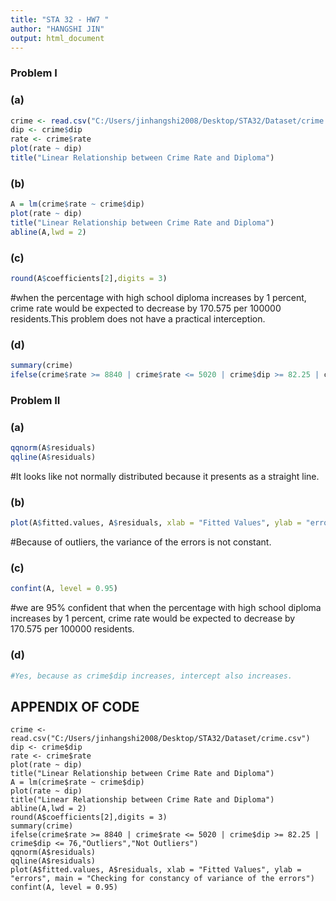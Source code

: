 ```yaml
---
title: "STA 32 - HW7 "
author: "HANGSHI JIN"
output: html_document
---
```

  
### Problem I
### (a)
```r
crime <- read.csv("C:/Users/jinhangshi2008/Desktop/STA32/Dataset/crime.csv")
dip <- crime$dip
rate <- crime$rate
plot(rate ~ dip)
title("Linear Relationship between Crime Rate and Diploma")
```

### (b)
```r
A = lm(crime$rate ~ crime$dip)
plot(rate ~ dip)
title("Linear Relationship between Crime Rate and Diploma")
abline(A,lwd = 2)
```

### (c)
```r
round(A$coefficients[2],digits = 3)
```
#when the percentage with high school diploma increases by 1 percent, crime rate would be expected to decrease by 170.575 per 100000 residents.This problem does not have a practical interception.

### (d)
```r
summary(crime)
ifelse(crime$rate >= 8840 | crime$rate <= 5020 | crime$dip >= 82.25 | crime$dip <= 76,"Outliers","Not Outliers")
```

### Problem II
### (a)
```r
qqnorm(A$residuals)
qqline(A$residuals)
```
#It looks like not normally distributed because it presents as a straight line.

### (b)
```r
plot(A$fitted.values, A$residuals, xlab = "Fitted Values", ylab = "errors", main = "Checking for constancy of variance of the errors")
```
#Because of outliers, the variance of the errors is not constant.

### (c)
```r
confint(A, level = 0.95)
```
#we are 95% confident that when the percentage with high school diploma increases by 1 percent, crime rate would be expected to decrease by 170.575 per 100000 residents.

### (d)
```r
#Yes, because as crime$dip increases, intercept also increases.
```

## APPENDIX OF CODE
```
crime <- read.csv("C:/Users/jinhangshi2008/Desktop/STA32/Dataset/crime.csv")
dip <- crime$dip
rate <- crime$rate
plot(rate ~ dip)
title("Linear Relationship between Crime Rate and Diploma")
A = lm(crime$rate ~ crime$dip)
plot(rate ~ dip)
title("Linear Relationship between Crime Rate and Diploma")
abline(A,lwd = 2)
round(A$coefficients[2],digits = 3)
summary(crime)
ifelse(crime$rate >= 8840 | crime$rate <= 5020 | crime$dip >= 82.25 | crime$dip <= 76,"Outliers","Not Outliers")
qqnorm(A$residuals)
qqline(A$residuals)
plot(A$fitted.values, A$residuals, xlab = "Fitted Values", ylab = "errors", main = "Checking for constancy of variance of the errors")
confint(A, level = 0.95)
```